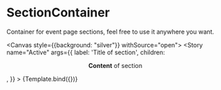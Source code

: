 
<Meta
    title="molecules/SectionContainer"
    component={SectionContainer}/>



# SectionContainer

Container for event page sections, feel free to use it anywhere you want.

<Canvas style={{background: "silver"}} withSource="open">
    <Story
        name="Active"
        args={{
            label: 'Title of section',
            children: <center><AppLogo vertical/><p><b>Content</b> of section</p></center>,
        }}
    >
        {Template.bind({})}
    </Story>
</Canvas>